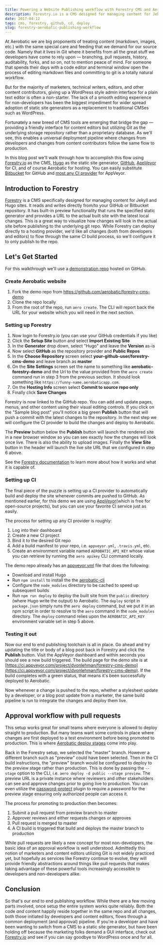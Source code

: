 ```yaml
---
title: Powering a Website Publishing workflow with Forestry CMS and Aerobatic
description: Forestry.io is a CMS designed for managing content for Jekyll and Hugo sites. Here we demonstrate how to continuously deploy content updates to Aerobatic.
date: 2017-04-12
tags: cms, forestry, github, cd, deploy
slug: forestry-aerobatic-publishing-workflow
---
```



At Aerobatic we are big proponents of treating content (markdown, images, etc.) with the same special care and feeding that we demand for our source code. Namely that it lives in Git where it benefits from all the great stuff we developers have come to rely upon &mdash; branching, pull requests, history, auditability, forks, and so on, not to mention peace of mind. For someone that spends their days with a code editor and terminal window open the process of editing markdown files and committing to git is a totally natural workflow.

But for the majority of marketers, technical writers, editors, and other content contributors, giving up a WordPress style admin interface for a plain text editor is often a non-starter. The lack of a smooth editing experience for non-developers has been the biggest impediment for wider spread adoption of static site generators as a replacement to traditional CMSes such as WordPress.

Fortunately a new breed of CMS tools are emerging that bridge the gap &mdash; providing a friendly interface for content editors but utilizing Git as the underlying storage repository rather than a proprietary database. As we'll see, this enables a universal deployment pipeline where changes from developers and changes from content contributors follow the same flow to production.

<MdxImage src="/img/static-cms-gitflow.png" alt="Static CMS Gitflow" width="650px" />

In this blog post we'll walk through how to accomplish this flow using [Forestry.io](https://forestry.io/) as the CMS, [Hugo](https://gohugo.io) as the static site generator, [GitHub](https://github.com), [AppVeyor](https://www.appveyor.com) for CI, and of course Aerobatic for hosting. You can easily substitute [Bitbucket](https://bitbucket.org) for GitHub and [most any CI provider](https://www.slant.co/topics/799/~best-continuous-integration-tools) for AppVeyor.

## Introduction to Forestry

[Forestry](https://forestry.io) is a CMS specifically designed for managing content for Jekyll and Hugo sites. It reads and writes directly from/to your GitHub or Bitbucket repository. It has built-in preview functionality that runs the specified static generator and provides a URL to the actual built site with the latest local changes. This is a great way to visualize how changes will look in the actual site before publishing to the underlying git repo. While Forestry can deploy directly to a hosting provider, we'd like all changes (both from developers and editors) to flow through the same CI build process, so we'll configure it to only publish to the repo.

## Let's Get Started

For this walkthrough we'll use a [demonstration repo](https://github.com/aerobatic/forestry-cms-demo) hosted on GitHub.

### Create Aerobatic website

1.  Fork the demo repo from https://github.com/aerobatic/forestry-cms-demo
2.  Clone the repo locally
3.  From the root of the repo, run `aero create`. The CLI will report back the URL for your website which you will need in the next section.

### Setting up Forestry

1.  Now login to Forestry.io (you can use your GitHub credentials if you like)
2.  Click the **Setup Site** button and select **Import Existing Site**
3.  In the **Generator** drop down, select "Hugo" and leave the **Version** as-is
4.  Now select **GitHub** as the repository provider and **Public Repos**
5.  In the **Choose Repository** screen select **your-github-user/forestry-cms-demo** and leave branch as **master**
6.  On the **Site Settings** screen set the name to something like **aerobatic-forestry-demo** and the Url to the value provided from the `aero create` command run in step 3 from the previous section. It should look something like `https://funny-name.aerobaticapp.com`.
7.  On the **Hosting Info** screen select **Commit to source repo only**
8.  Finally click **Save Changes**

Forestry is now linked to the GitHub repo. You can add and update pages, menus, and other content using their visual editing controls. If you click on the "Sample blog post" you'll notice a big green **Publish** button that will push a commit with the latest changes to the repository. In the next step we will configure the CI provider to build the changes and deploy to Aerobatic.

The **Preview** button below the **Publish** button will launch the rendered site in a new browser window so you can see exactly how the changes will look once live. There is also the ability to upload images. Finally the **View Site** button in the header will launch the live site URL that we configured in step 6 above.

<MdxImage screenshot src="https://www.aerobatic.com/media/blog/forestry-hugo-screenshot.png" />

See the [Forestry documentation](https://forestry.io/docs/) to learn more about how it works and what it is capable of.

### Setting up CI

The final piece of the puzzle is setting up a CI provider to automatically build and deploy the site whenever commits are pushed to GitHub. As mentioned earlier, for this demo we are using [AppVeyor](https://www.appveyor.com)(which is free for open-source projects), but you can use your favorite CI service just as easily.

The process for setting up any CI provider is roughly:

1.  Log into their dashboard
2.  Create a new CI project
3.  Bind it to the desired Git repo
4.  Add a build manifest to your repo, i.e. `appveyor.yml`, `.travis.yml`, etc.
5.  Create an environment variable named `AEROBATIC_API_KEY` whose value you can retrieve by running the `aero apikey` CLI command locally.

The demo repo already has an [appveyor.yml](https://github.com/aerobatic/forestry-cms-demo/blob/master/appveyor.yml) file that does the following:

- Download and install Hugo
- Run `npm install` to install the the [aerobatic-cli](https://www.npmjs.com/package/aerobatic-cli)
- Configure the `node_modules` directory to be cached to speed up subsequent builds
- Run `npm run deploy` to deploy the built site from the `public` directory (where Hugo write the output) to Aerobatic. The `deploy` script in `package.json` simply runs the `aero deploy` command, but we put it in an npm script in order to resolve to the `aero` command in the `node_modules` directory. The `deploy` command relies upon the `AEROBATIC_API_KEY` environment variable set in step 5 above.

### Testing it out

Now our end to end publishing toolchain is all in place. Go ahead and try updating the title or body of a blog post back in Forestry and click the **Publish** button. Visit the AppVeyor dashboard and within seconds you should see a new build triggered. The build page for the demo site is at [https://ci.appveyor.com/project/dvonlehman/forestry-cms-demo](https://ci.appveyor.com/project/dvonlehman/forestry-cms-demo). If the build completes with a green status, that means it's been successfully deployed to Aerobatic.

<MdxImage screenshot alt="AppVeyor build output screenshot" src="https://www.aerobatic.com/media/blog/appveyor-forestry-demo.png" />

Now whenever a change is pushed to the repo, whether a stylesheet update by a developer, or a blog post update from a marketer, the same build pipeline is run to integrate the changes and deploy them live.

## Approval workflow with pull requests

This setup works great for small teams where everyone is allowed to deploy straight to production. But many teams want some controls in place where changes are first deployed to a test environment before being promoted to production. This is where [Aerobatic deploy stages](/docs/deployment/#deploy-stages) come into play.

Back in the Forestry setup, we selected the "master" branch. However a different branch such as "preview" could have been selected. Then in the CI build instructions, the "preview" branch would be configured to deploy to the preview stage rather than production. This is done by passing the `--stage` option to the CLI, i.e. `aero deploy -d public --stage preview`. The preview URL is a private instance where reviewers and other stakeholders can see and approve changes prior to going live to production. You can even utilize the [password-protect](/docs/plugins/password-protect/) plugin to require a password for the preview stage ensuring only authorized people can access it.

The process for promoting to production then becomes:

1.  Submit a pull request from preview branch to master
2.  Approver reviews and either requests changes or approves
3.  Pull request is merged to master
4.  A CI build is triggered that build and deploys the master branch to production

While pull requests are likely a new concept for most non-developers, the basic idea of an approval workflow is well understood. Admittedly this notion of marketers and content editors utilizing Git is not widely practiced yet, but hopefully as services like Forestry continue to evolve, they will provide friendly abstractions around things like pull requests that makes taking advantage of these powerful tools increasingly accessible to developers and non-developers alike.

## Conclusion

So that's our end to end publishing workflow. While there are a few moving parts involved, once setup the entire system works quite reliably. Both the code _and_ content happily reside together in the same repo and all changes, both those initiated by developers and content editors, flows through a common deployment (and approval) pipeline. If you're a developer and have been wanting to switch from a CMS to a static site generator, but have been holding off because the marketing folks demand a GUI interface, check out [Forestry.io](https://forestry.io) and see if you can say goodbye to WordPress once and for all.
